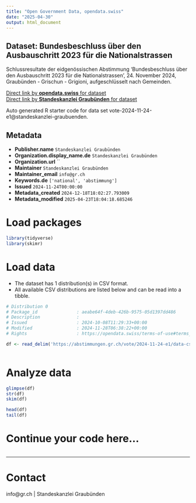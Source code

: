 ```yaml
---
title: "Open Government Data, opendata.swiss"
date: "2025-04-30"
output: html_document
---
```


## Dataset: Bundesbeschluss über den Ausbauschritt 2023 für die Nationalstrassen

Schlussresultate der eidgenössischen Abstimmung 'Bundesbeschluss über den Ausbauschritt 2023 für die Nationalstrassen', 24. November 2024, Graubünden - Grischun - Grigioni, aufgeschlüsselt nach Gemeinden.

[Direct link by **opendata.swiss** for dataset](https://opendata.swiss/de/dataset/bundesbeschluss-uber-den-ausbauschritt-2023-fur-die-nationalstrassen)<br>
[Direct link by **Standeskanzlei Graubünden** for dataset](https://abstimmungen.gr.ch/vote/2024-11-24-e1/data)

Auto generated R starter code for data set vote-2024-11-24-e1@standeskanzlei-graubuenden.

## Metadata

- **Publisher.name** `Standeskanzlei Graubünden`
- **Organization.display_name.de** `Standeskanzlei Graubünden`
- **Organization.url** ``
- **Maintainer** `Standeskanzlei Graubünden`
- **Maintainer_email** `info@gr.ch`
- **Keywords.de** `['national', 'abstimmung']`
- **Issued** `2024-11-24T00:00:00`
- **Metadata_created** `2024-12-18T18:02:27.793009`
- **Metadata_modified** `2025-04-23T18:04:18.685246`


# Load packages

```r

library(tidyverse)
library(skimr)

```

# Load data

-   The dataset has 1 distribution(s) in CSV format.
-   All available CSV distributions are listed below and can be read into a tibble.

```r

# Distribution 0
# Package_id               : aeabe64f-4deb-426b-9575-05d1397dd486
# Description              : 
# Issued                   : 2024-10-08T11:29:33+00:00
# Modified                 : 2024-11-28T06:38:22+00:00
# Rights                   : https://opendata.swiss/terms-of-use#terms_by

df <- read_delim('https://abstimmungen.gr.ch/vote/2024-11-24-e1/data-csv')



```

# Analyze data

```r

glimpse(df)
str(df)
skim(df)

head(df)
tail(df)

```

# Continue your code here...

```r

```

------------------------------------------------------------------------

# Contact

info@gr.ch | Standeskanzlei Graubünden
